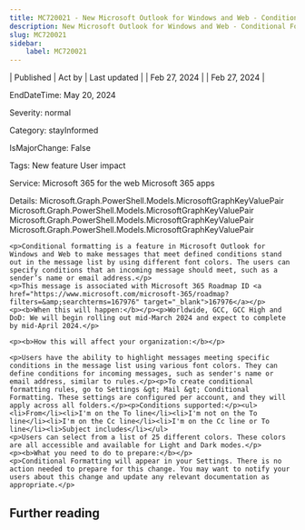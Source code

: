 ```yaml
---
title: MC720021 - New Microsoft Outlook for Windows and Web - Conditional Formatting
description: New Microsoft Outlook for Windows and Web - Conditional Formatting
slug: MC720021
sidebar:
    label: MC720021
---
```



| Published | Act by | Last updated |
| Feb 27, 2024 |  | Feb 27, 2024 |

EndDateTime: May 20, 2024

Severity: normal

Category: stayInformed

IsMajorChange: False

Tags: New feature User impact

Service: Microsoft 365 for the web Microsoft 365 apps

Details: Microsoft.Graph.PowerShell.Models.MicrosoftGraphKeyValuePair Microsoft.Graph.PowerShell.Models.MicrosoftGraphKeyValuePair Microsoft.Graph.PowerShell.Models.MicrosoftGraphKeyValuePair Microsoft.Graph.PowerShell.Models.MicrosoftGraphKeyValuePair

```
<p>Conditional formatting is a feature in Microsoft Outlook for Windows and Web to make messages that meet defined conditions stand out in the message list by using different font colors. The users can specify conditions that an incoming message should meet, such as a sender’s name or email address.</p>
<p>This message is associated with Microsoft 365 Roadmap ID <a href="https://www.microsoft.com/microsoft-365/roadmap?filters=&amp;searchterms=167976" target="_blank">167976</a></p>
<p><b>When this will happen:</b></p><p>Worldwide, GCC, GCC High and DoD: We will begin rolling out mid-March 2024 and expect to complete by mid-April 2024.</p>

<p><b>How this will affect your organization:</b></p>

<p>Users have the ability to highlight messages meeting specific conditions in the message list using various font colors. They can define conditions for incoming messages, such as sender's name or email address, similar to rules.</p><p>To create conditional formatting rules, go to Settings &gt; Mail &gt; Conditional Formatting. These settings are configured per account, and they will apply across all folders.</p><p>Conditions supported:</p><ul><li>From</li><li>I'm on the To line</li><li>I'm not on the To line</li><li>I'm on the Cc line</li><li>I'm on the Cc line or To line</li><li>Subject includes</li></ul>
<p>Users can select from a list of 25 different colors. These colors are all accessible and available for Light and Dark modes.</p>
<p><b>What you need to do to prepare:</b></p>
<p>Conditional Formatting will appear in your Settings. There is no action needed to prepare for this change. You may want to notify your users about this change and update any relevant documentation as appropriate.</p>
```

## Further reading
